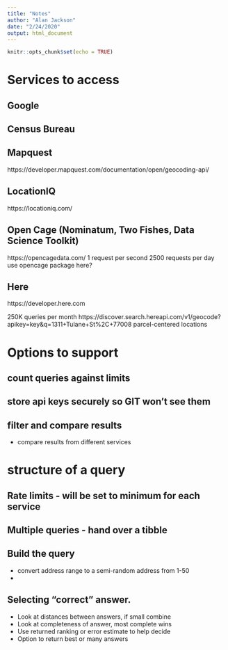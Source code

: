 ```yaml
---
title: "Notes"
author: "Alan Jackson"
date: "2/24/2020"
output: html_document
---
```


```r
knitr::opts_chunk$set(echo = TRUE)
```

# Services to access

## Google

## Census Bureau

## Mapquest

https://developer.mapquest.com/documentation/open/geocoding-api/

## LocationIQ

https://locationiq.com/

## Open Cage (Nominatum, Two Fishes, Data Science Toolkit)

https://opencagedata.com/
 1 request per second
 2500 requests per day
 use opencage package here?

## Here

https://developer.here.com

250K queries per month
https://discover.search.hereapi.com/v1/geocode?apikey=key&q=1311+Tulane+St%2C+77008
parcel-centered locations

# Options to support

## count queries against limits

## store api keys securely so GIT won't see them

## filter and compare results

- compare results from different services

# structure of a query

## Rate limits - will be set to minimum for each service

## Multiple queries - hand over a tibble

## Build the query

- convert address range to a semi-random address from 1-50
- 

## Selecting "correct" answer.

- Look at distances between answers, if small combine
- Look at completeness of answer, most complete wins
- Use returned ranking or error estimate to help decide
- Option to return best or many answers


